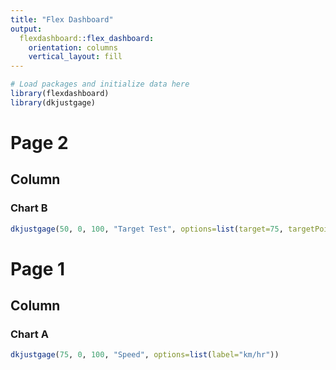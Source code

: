 ```yaml
---
title: "Flex Dashboard"
output: 
  flexdashboard::flex_dashboard:
    orientation: columns
    vertical_layout: fill
---
```


```r
# Load packages and initialize data here
library(flexdashboard)
library(dkjustgage)
```

Page 2
========================


Column 
-----------------------------------------------------------------------

### Chart B

```r
dkjustgage(50, 0, 100, "Target Test", options=list(target=75, targetPointer=T))
```



Page 1
==================


Column 
-----------------------------------------------------------------------

### Chart A

```r
dkjustgage(75, 0, 100, "Speed", options=list(label="km/hr"))
```






